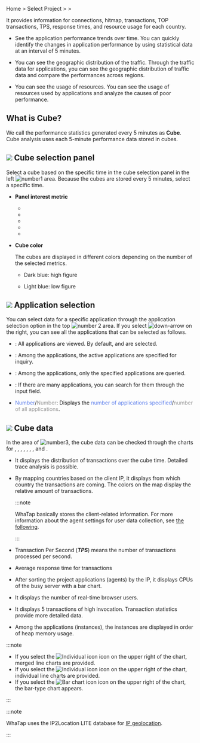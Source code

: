 Home > Select Project > <Cmdname sid="analysis" className="uitext" /> > <Cmdname sid="cube_navigator"  className="uitext" />

It provides information for connections, hitmap, transactions, TOP transactions, TPS, response times, and resource usage for each country.

- See the application performance trends over time. You can quickly identify the changes in application performance by using statistical data at an interval of 5 minutes.

- You can see the geographic distribution of the traffic. Through the traffic data for applications, you can see the geographic distribution of traffic data and compare the performances across regions.

- You can see the usage of resources. You can see the usage of resources used by applications and analyze the causes of poor performance.

## What is Cube?

We call the performance statistics generated every 5 minutes as **Cube**. Cube analysis uses each 5-minute performance data stored in cubes.

<ImgLang img='cube-apm.png' desc='Cube' />

## ![](/img/number-01.png) Cube selection panel

Select a cube based on the specific time in the cube selection panel in the left ![number1](/img/number-01.png) area. Because the cubes are stored every 5 minutes, select a specific time. 

- **Panel interest metric**

  - <Cmdname sid="tps" className="uitext" />

  - <Cmdname sid="res_time" className="uitext" />

  - <Cmdname sid="service_error" className="uitext" />

  - <Cmdname sid="active_tx_count" className="uitext" />

  - <Cmdname sid="rt_user" className="uitext" />

- **Cube color**

  The cubes are displayed in different colors depending on the number of the selected metrics.

  - <span class='highfg'>Dark blue</span>: <span class='highfg'>high figure</span>

  - <span class='lowfg'>Light blue</span>: <span class='lowfg'>low figure</span>

## ![](/img/number-02.png) Application selection

You can select data for a specific application through the application selection option in the top ![number 2](/img/number-02.png) area. If you select ![down-arrow](/img/down-arrow.svg) on the right, you can see all the applications that can be selected as follows. 

<ImgLang img='cube-select-app.png' desc='Cube selection application' />

- <Cmdname sid="select_all" className="uitext" />: All applications are viewed. By default, <Cmdname sid="select_all" className="uitext" /> and <Cmdname sid="oid_active" className="uitext" /> are selected.

- <Cmdname sid="oid_active" className="uitext" />: Among the applications, the active applications are specified for inquiry.

- <Cmdname sid="checked_only" className="uitext" />: Among the applications, only the specified applications are queried.

- <Cmdname sid="search" className="uitext" />: If there are many applications, you can search for them through the input field.

- <font color='5B7DEC'>Number</font>/<font color='979797'>Number</font>: Displays the <font color='5B7DEC'>number of applications specified</font>/<font color='979797 '>number of all applications</font>.

## ![](/img/number-03.png) Cube data

In the area of ![number3](/img/number-03.png), the cube data can be checked through the charts for <Cmdname sid="hitmap" className="uitext" />, <Cmdname sid="country" className="uitext" />, <Cmdname sid="tps" className="uitext" />, <Cmdname sid="instance_resp_time" className="uitext" />, <Cmdname sid="cpu" className="uitext" />, <Cmdname sid="realtime_user" className="uitext" />, <Cmdname sid="top_tx" className="uitext" />, and <Cmdname sid="heap_use" className="uitext" />.

- <Cmdname sid="hitmap" className="uitext" />

  It displays the distribution of transactions over the cube time. Detailed trace analysis is possible. 

- <Cmdname sid="country" className="uitext" />

  By mapping countries based on the client IP, it displays from which country the transactions are coming. The colors on the map display the relative amount of transactions.

  :::note

  WhaTap basically stores the client-related information. For more information about the agent settings for user data collection, see [the following](agent-number-of-user).

  :::

- <Cmdname sid="tps" className="uitext" />

  Transaction Per Second (**_TPS_**) means the number of transactions processed per second.

- <Cmdname sid="instance_resp_time" className="uitext" />

  Average response time for transactions

- <Cmdname sid="cpu" className="uitext" />

  After sorting the project applications (agents) by the IP, it displays CPUs of the busy server with a bar chart.

- <Cmdname sid="realtime_user" className="uitext" />

  It displays the number of real-time browser users. 

- <Cmdname sid="top_tx" className="uitext" />

  It displays 5 transactions of high invocation. Transaction statistics provide more detailed data.

- <Cmdname sid="heap_use" className="uitext" />

  Among the applications (instances), the instances are displayed in order of heap memory usage.

:::note

- If you select the ![Individual icon](/img/ic-line.svg) icon on the upper right of the chart, merged line charts are provided.
- If you select the ![Individual icon](/img/ic-multiline-chart.svg) icon on the upper right of the chart, individual line charts are provided.
- If you select the ![Bar chart icon](/img/ic-dashboard-bar-chart.svg) icon on the upper right of the chart, the bar-type chart appears. 

:::

:::note

WhaTap uses the IP2Location LITE database for [IP geolocation](https://lite.ip2location.com).

:::
